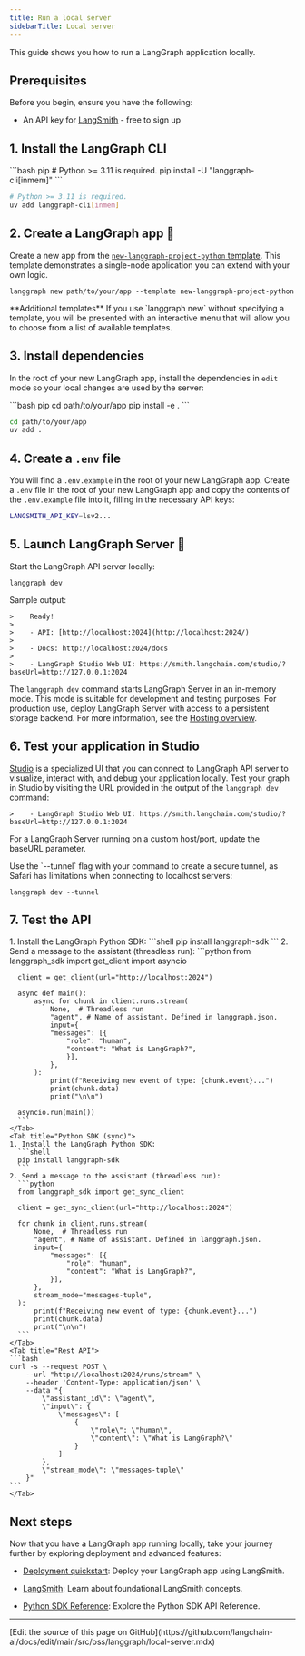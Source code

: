 ```yaml
---
title: Run a local server
sidebarTitle: Local server
---
```



<StableCalloutPy />



This guide shows you how to run a LangGraph application locally.

## Prerequisites

Before you begin, ensure you have the following:

* An API key for [LangSmith](https://smith.langchain.com/settings) - free to sign up

## 1. Install the LangGraph CLI

<CodeGroup>
```bash pip
# Python >= 3.11 is required.
pip install -U "langgraph-cli[inmem]"
```

```bash uv
# Python >= 3.11 is required.
uv add langgraph-cli[inmem]
```
</CodeGroup>




## 2. Create a LangGraph app 🌱

Create a new app from the [`new-langgraph-project-python` template](https://github.com/langchain-ai/new-langgraph-project). This template demonstrates a single-node application you can extend with your own logic.

```shell
langgraph new path/to/your/app --template new-langgraph-project-python
```

<Tip>
**Additional templates**
If you use `langgraph new` without specifying a template, you will be presented with an interactive menu that will allow you to choose from a list of available templates.
</Tip>




## 3. Install dependencies

In the root of your new LangGraph app, install the dependencies in `edit` mode so your local changes are used by the server:

<CodeGroup>
```bash pip
cd path/to/your/app
pip install -e .
```

```bash uv
cd path/to/your/app
uv add .
```
</CodeGroup>




## 4. Create a `.env` file

You will find a `.env.example` in the root of your new LangGraph app. Create a `.env` file in the root of your new LangGraph app and copy the contents of the `.env.example` file into it, filling in the necessary API keys:

```bash
LANGSMITH_API_KEY=lsv2...
```

## 5. Launch LangGraph Server 🚀

Start the LangGraph API server locally:

```shell
langgraph dev
```




Sample output:

```
>    Ready!
>
>    - API: [http://localhost:2024](http://localhost:2024/)
>
>    - Docs: http://localhost:2024/docs
>
>    - LangGraph Studio Web UI: https://smith.langchain.com/studio/?baseUrl=http://127.0.0.1:2024
```

The `langgraph dev` command starts LangGraph Server in an in-memory mode. This mode is suitable for development and testing purposes. For production use, deploy LangGraph Server with access to a persistent storage backend. For more information, see the [Hosting overview](/langsmith/hosting).

## 6. Test your application in Studio

[Studio](/langsmith/studio) is a specialized UI that you can connect to LangGraph API server to visualize, interact with, and debug your application locally. Test your graph in Studio by visiting the URL provided in the output of the `langgraph dev` command:

```
>    - LangGraph Studio Web UI: https://smith.langchain.com/studio/?baseUrl=http://127.0.0.1:2024
```

For a LangGraph Server running on a custom host/port, update the baseURL parameter.

<Accordion title="Safari compatibility">
  Use the `--tunnel` flag with your command to create a secure tunnel, as Safari has limitations when connecting to localhost servers:

  ```shell
  langgraph dev --tunnel
  ```
</Accordion>

## 7. Test the API

<Tabs>
    <Tab title="Python SDK (async)">
    1. Install the LangGraph Python SDK:
      ```shell
      pip install langgraph-sdk
      ```
    2. Send a message to the assistant (threadless run):
      ```python
      from langgraph_sdk import get_client
      import asyncio

      client = get_client(url="http://localhost:2024")

      async def main():
          async for chunk in client.runs.stream(
              None,  # Threadless run
              "agent", # Name of assistant. Defined in langgraph.json.
              input={
              "messages": [{
                  "role": "human",
                  "content": "What is LangGraph?",
                  }],
              },
          ):
              print(f"Receiving new event of type: {chunk.event}...")
              print(chunk.data)
              print("\n\n")

      asyncio.run(main())
      ```
    </Tab>
    <Tab title="Python SDK (sync)">
    1. Install the LangGraph Python SDK:
      ```shell
      pip install langgraph-sdk
      ```
    2. Send a message to the assistant (threadless run):
      ```python
      from langgraph_sdk import get_sync_client

      client = get_sync_client(url="http://localhost:2024")

      for chunk in client.runs.stream(
          None,  # Threadless run
          "agent", # Name of assistant. Defined in langgraph.json.
          input={
              "messages": [{
                  "role": "human",
                  "content": "What is LangGraph?",
              }],
          },
          stream_mode="messages-tuple",
      ):
          print(f"Receiving new event of type: {chunk.event}...")
          print(chunk.data)
          print("\n\n")
      ```
    </Tab>
    <Tab title="Rest API">
    ```bash
    curl -s --request POST \
        --url "http://localhost:2024/runs/stream" \
        --header 'Content-Type: application/json' \
        --data "{
            \"assistant_id\": \"agent\",
            \"input\": {
                \"messages\": [
                    {
                        \"role\": \"human\",
                        \"content\": \"What is LangGraph?\"
                    }
                ]
            },
            \"stream_mode\": \"messages-tuple\"
        }"
    ```
    </Tab>
</Tabs>




## Next steps

Now that you have a LangGraph app running locally, take your journey further by exploring deployment and advanced features:

* [Deployment quickstart](/langsmith/deployment-quickstart): Deploy your LangGraph app using LangSmith.
* [LangSmith](/langsmith/home): Learn about foundational LangSmith concepts.

* [Python SDK Reference](https://reference.langchain.com/python/platform/python_sdk/): Explore the Python SDK API Reference.

---

<Callout icon="pen-to-square" iconType="regular">
  [Edit the source of this page on GitHub](https://github.com/langchain-ai/docs/edit/main/src/oss/langgraph/local-server.mdx)
</Callout>
